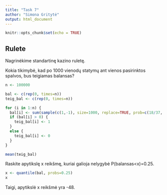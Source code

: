 ```yaml
---
title: "Task 7"
author: "Simona Gritytė"
output: html_document
---
```


```r
knitr::opts_chunk$set(echo = TRUE)
```

## Rulete

Nagrinėkime standartinę kazino ruletę.

Kokia tikimybė, kad po 1000 vienodų statymų ant vienos pasirinktos spalvos, bus teigiamas balansas?

```r
n <- 100000

bal <- c(rep(0, times=n))
teig_bal <- c(rep(0, times=n))

for (i in 1:n) {
  bal[i] <- sum(sample(c(1,-1), size=1000, replace=TRUE, prob=c(18/37, 19/37)))
  if (bal[i] > 0) {
    teig_bal[i] <- 1
  }
  else {
    teig_bal[i] <- 0
  }
}

mean(teig_bal)
```

Raskite apytikslę x reikšmę, kuriai galioja nelygybė P(balansas<x)=0.25.

```r
x <- quantile(bal, probs=0.25)
x
```

Taigi, apytikslė x reikšmė yra -48.